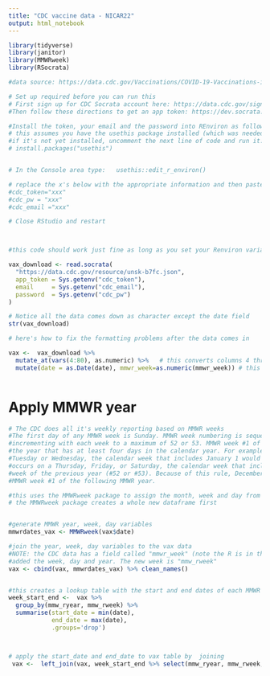 ---
title: "CDC vaccine data - NICAR22"
output: html_notebook
---


```{r}
library(tidyverse)
library(janitor)
library(MMWRweek)
library(RSocrata)

```


```{r}
#data source: https://data.cdc.gov/Vaccinations/COVID-19-Vaccinations-in-the-United-States-Jurisdi/unsk-b7fc

# Set up required before you can run this
# First sign up for CDC Socrata account here: https://data.cdc.gov/signup. 
#Then follow these directions to get an app token: https://dev.socrata.com/docs/app-tokens.html

#Install the token, your email and the password into REnviron as follows.
# this assumes you have the usethis package installed (which was needed for tidycensus)
#if it's not yet installed, uncomment the next line of code and run it:
# install.packages("usethis")


# In the Console area type:   usethis::edit_r_environ()

# replace the x's below with the appropriate information and then paste that (without the comment hashtag) into REnviron file
#cdc_token="xxx"
#cdc_pw = "xxx"
#cdc_email ="xxx"

# Close RStudio and restart




```

```{r}
#this code should work just fine as long as you set your Renviron variables to match as shows here (i.e. "cdc_token" in all lowercase)

vax_download <- read.socrata(
  "https://data.cdc.gov/resource/unsk-b7fc.json",
  app_token = Sys.getenv("cdc_token"),
  email     = Sys.getenv("cdc_email"),
  password  = Sys.getenv("cdc_pw")
) 
```


```{r}

# Notice all the data comes down as character except the date field
str(vax_download)
```


```{r}

# here's how to fix the formatting problems after the data comes in

vax <-  vax_download %>% 
  mutate_at(vars(4:80), as.numeric) %>%   # this converts columns 4 through 80 to numeric
  mutate(date = as.Date(date), mmwr_week=as.numeric(mmwr_week)) # this converts the date field and the mmwr_week field accordingly



```



# Apply MMWR year

```{r}
# The CDC does all it's weekly reporting based on MMWR weeks
#The first day of any MMWR week is Sunday. MMWR week numbering is sequential beginning with 1 and
#incrementing with each week to a maximum of 52 or 53. MMWR week #1 of an MMWR year is the first week of
#the year that has at least four days in the calendar year. For example, if January 1 occurs on a Sunday, Monday,
#Tuesday or Wednesday, the calendar week that includes January 1 would be MMWR week #1. If January 1
#occurs on a Thursday, Friday, or Saturday, the calendar week that includes January 1 would be the last MMWR
#week of the previous year (#52 or #53). Because of this rule, December 29, 30, and 31 could potentially fall into
#MMWR week #1 of the following MMWR year. 

#this uses the MMWRweek package to assign the month, week and day from each date
# the MMWRweek package creates a whole new dataframe first


#generate MMWR year, week, day variables
mmwrdates_vax <- MMWRweek(vax$date)

#join the year, week, day variables to the vax data
#NOTE: the CDC data has a field called "mmwr_week" (note the R is in the first part) and this just
#added the week, day and year. The new week is "mmw_rweek" 
vax <- cbind(vax, mmwrdates_vax) %>% clean_names() 


#this creates a lookup table with the start and end dates of each MMWR week so you can add them back to the data (next step)
week_start_end <-  vax %>%
  group_by(mmw_ryear, mmw_rweek) %>%
  summarise(start_date = min(date),
            end_date = max(date),
            .groups='drop')



# apply the start_date and end_date to vax table by  joining
 vax <-  left_join(vax, week_start_end %>% select(mmw_ryear, mmw_rweek, start_date, end_date), by=c("mmw_ryear"="mmw_ryear", "mmw_rweek"="mmw_rweek" ))
 

```



